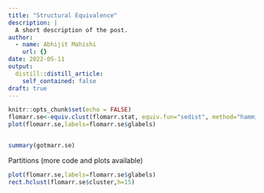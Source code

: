 ```yaml
---
title: "Structural Equivalence"
description: |
  A short description of the post.
author:
  - name: Abhijit Mahishi
    url: {}
date: 2022-05-11
output:
  distill::distill_article:
    self_contained: false
draft: true
---
```



```r
knitr::opts_chunk$set(echo = FALSE)
flomarr.se<-equiv.clust(flomarr.stat, equiv.fun="sedist", method="hamming",mode="graph")
plot(flomarr.se,labels=flomarr.se$glabels)


summary(gotmarr.se)
```
Partitions (more code and plots available)
```r
plot(flomarr.se,labels=flomarr.se$glabels)
rect.hclust(flomarr.se$cluster,h=15)
```


